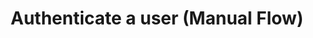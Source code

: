 ---
title: "Authenticate a user (Manual Flow)"
openapi: "POST /api/oauth/authorize/:id"
description: "Manual OAuth flow—ideal when you want to design and manage the entire authorisation experience yourself."
---